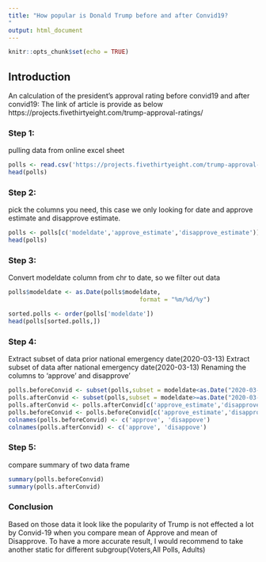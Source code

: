```yaml
---
title: "How popular is Donald Trump before and after Convid19?
"
output: html_document
---
```


```r
knitr::opts_chunk$set(echo = TRUE)
```

## Introduction

An calculation of the president's approval rating before convid19 and after convid19:
The link of article is provide as below
https://projects.fivethirtyeight.com/trump-approval-ratings/


### Step 1:
pulling data from online excel sheet
```r
polls <- read.csv('https://projects.fivethirtyeight.com/trump-approval-data/approval_topline.csv')
head(polls)
```
### Step 2:
pick the columns you need, this case we only looking for date and approve estimate and disapprove estimate.

```r
polls <- polls[c('modeldate','approve_estimate','disapprove_estimate')]
head(polls)

```
### Step 3:
Convert modeldate column from chr to date, so we filter out data 
```r
polls$modeldate <- as.Date(polls$modeldate,
                                     format = "%m/%d/%y")

sorted.polls <- order(polls['modeldate'])
head(polls[sorted.polls,])


```

### Step 4:
Extract subset of data prior national emergency date(2020-03-13)
Extract subset of data after national emergency date(2020-03-13)
Renaming the columns to 'approve' and disapprove'

```r
polls.beforeConvid <- subset(polls,subset = modeldate<as.Date("2020-03-13"))
polls.afterConvid <- subset(polls,subset = modeldate>=as.Date("2020-03-13"))
polls.afterConvid <- polls.afterConvid[c('approve_estimate','disapprove_estimate')]
polls.beforeConvid <- polls.beforeConvid[c('approve_estimate','disapprove_estimate')]
colnames(polls.beforeConvid) <- c('approve', 'disappove')
colnames(polls.afterConvid) <- c('approve', 'disappove')

```

### Step 5:
compare summary of two data frame
```r
summary(polls.beforeConvid)
summary(polls.afterConvid)
```

### Conclusion

Based on those data it look like the popularity of Trump is not effected a lot by Convid-19 when you compare mean of Approve and mean of Disapprove. To have a more accurate result, I would recommend to take another static for different subgroup(Voters,All Polls, Adults)




